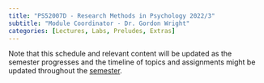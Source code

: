 ```yaml
---
title: "PS52007D - Research Methods in Psychology 2022/3"
subtitle: "Module Coordinator - Dr. Gordon Wright"
categories: [Lectures, Labs, Preludes, Extras]
---
```


Note that this schedule and relevant content will be updated as the semester progresses and the timeline of topics and assignments might be updated throughout the [semester](_site/lectures/Lecture01/Lecture01.pdf).
